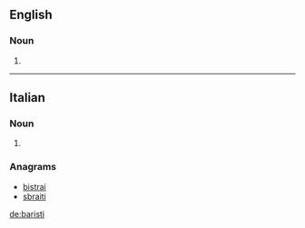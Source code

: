 ==English==

===Noun===
{{head|en|noun plural form|head=baristi}}

# {{plural of|baristo|lang=en}}

----

==Italian==

===Noun===
{{head|it|noun plural form|g=m}}

# {{plural of|barista|lang=it}}

===Anagrams===
* [[bistrai#Italian|bistrai]]
* [[sbraiti#Italian|sbraiti]]

[[de:baristi]]